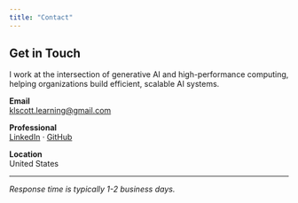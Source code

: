 ```yaml
---
title: "Contact"
---
```


## Get in Touch

I work at the intersection of generative AI and high-performance computing, helping organizations build efficient, scalable AI systems.

**Email**  
[klscott.learning@gmail.com](mailto:klscott.learning@gmail.com)

**Professional**  
[LinkedIn](https://linkedin.com/in/kevin-scott-9361315/) · [GitHub](https://github.com/kevin-lyle-scott)

**Location**  
United States

---

*Response time is typically 1-2 business days.*